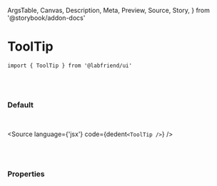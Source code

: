   ArgsTable,
  Canvas,
  Description,
  Meta,
  Preview,
  Source,
  Story,
} from '@storybook/addon-docs'


<Meta title='01. Atoms / ToolTip' component={ToolTip} />

# ToolTip

`import { ToolTip } from '@labfriend/ui'`

<br />
<br />

### Default

<br />

<Story name='Default'>
  <div className='doc-story__preview' style={{ zoom: '100%' }}>
    <div className='flex items-center gap-4'>
      <ToolTip />
    </div>
  </div>
</Story>

<Source language={'jsx'} code={dedent`<ToolTip />`} />

<br />
<br />

### Properties

<ArgsTable of={ToolTip} />
